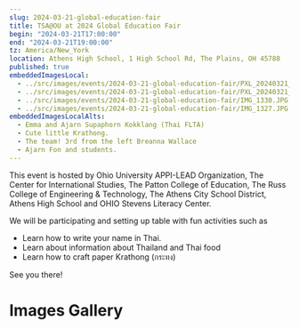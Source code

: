 ```yaml
---
slug: 2024-03-21-global-education-fair
title: TSA@OU at 2024 Global Education Fair
begin: "2024-03-21T17:00:00"
end: "2024-03-21T19:00:00"
tz: America/New_York
location: Athens High School, 1 High School Rd, The Plains, OH 45780
published: true
embeddedImagesLocal:
  - ../src/images/events/2024-03-21-global-education-fair/PXL_20240321_203700434.jpg
  - ../src/images/events/2024-03-21-global-education-fair/PXL_20240321_230006938.jpg
  - ../src/images/events/2024-03-21-global-education-fair/IMG_1330.JPG
  - ../src/images/events/2024-03-21-global-education-fair/IMG_1327.JPG
embeddedImagesLocalAlts:
  - Emma and Ajarn Supaphorn Kokklang (Thai FLTA)
  - Cute little Krathong.
  - The team! 3rd from the left Breanna Wallace
  - Ajarn Fon and students.
---
```


This event is hosted by Ohio University APPI-LEAD Organization, The Center for International Studies,
The Patton College of Education, The Russ College of Engineering & Technology, The Athens City School District,
Athens High School and OHIO Stevens Literacy Center.

We will be participating and setting up table with fun activities such as

<ul className="list-inside list-disc">
<li>Learn how to write your name in Thai.</li>
<li>Learn about information about Thailand and Thai food</li>
<li>Learn how to craft paper Krathong (กระทง)</li>
</ul>

See you there!

# Images Gallery

<Carousel />

